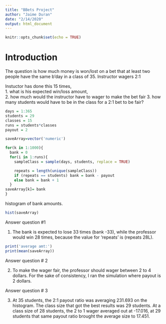 ---
title: "BBets Project"
author: "Jaime Duran"
date: "2/14/2020"
output: html_document
---

```{r setup, include=FALSE}
knitr::opts_chunk$set(echo = TRUE)
```

# Introduction

The question is how much money is won/lost on a bet that at least two people have the same b'day in a class of 35.  Instructor wagers 2:1 

Instuctor has done this 15 times,  
1. what is his expected win/loss amount,  
2. how much would the instructor have to wager to make the bet fair 
3. how many students would have to be in the class for a 2:1 bet to be fair?   
 
 
```{r}
days = 1:365
students = 29
classes = 15
runs = students*classes
payout = 2

saveArray=vector('numeric')

for(k in 1:1000){
  bank = 0
  for(i in 1:runs){
    sampleClass = sample(days, students, replace = TRUE)

    repeats = length(unique(sampleClass))
    if (repeats == students) bank = bank - payout
    else bank = bank + 1
  }
saveArray[k]= bank
}

```
 
histogram of bank amounts.   

```{r}
hist(saveArray)
```

Answer question #1

1. The bank is expected to lose 33 times (bank -33), while the professor would win 28 times, because the value for 'repeats' is (repeats 28L). 

```{r}
print('average amt:')
print(mean(saveArray))
```

Answer question # 2

2. To make the wager fair, the professor should wager between 2 to 4 dollars. For the sake of consistency, I ran the simulation where payout is 2 dollars.

Answer question # 3

3. At 35 students, the 2:1 payout ratio was averaging 231.693 on the histogram. The class size that got the best results was 29 students. At a class size of 28 students, the 2 to 1 wager averaged out at -17.016, at 29 students that same payout ratio brought the average size to 17.451. 
